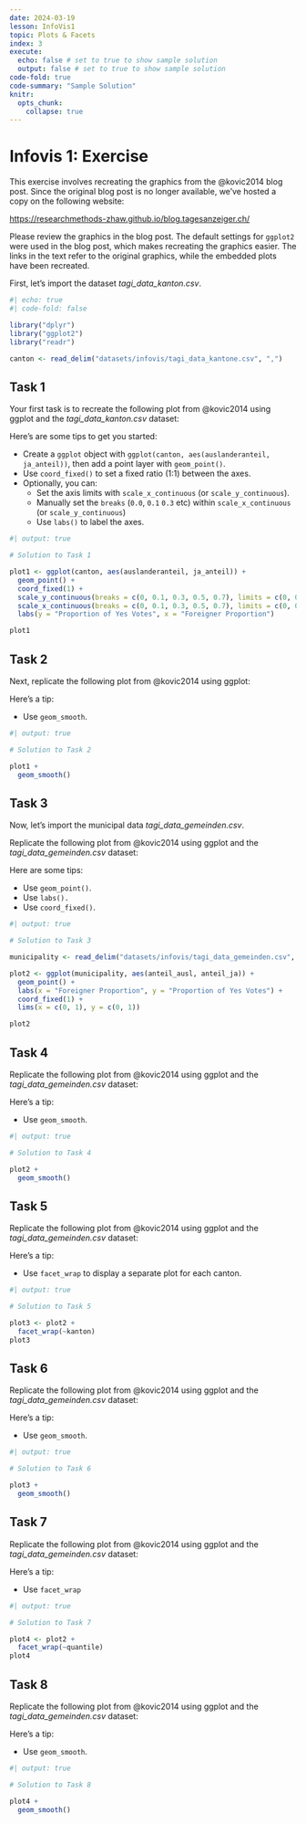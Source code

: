 ```yaml
---
date: 2024-03-19
lesson: InfoVis1
topic: Plots & Facets
index: 3
execute:
  echo: false # set to true to show sample solution
  output: false # set to true to show sample solution
code-fold: true
code-summary: "Sample Solution"
knitr:
  opts_chunk:
    collapse: true
---
```


# Infovis 1: Exercise

This exercise involves recreating the graphics from the @kovic2014 blog post. Since the original blog post is no longer available, we’ve hosted a copy on the following website:

<https://researchmethods-zhaw.github.io/blog.tagesanzeiger.ch/>

Please review the graphics in the blog post. The default settings for `ggplot2` were used in the blog post, which makes recreating the graphics easier. The links in the text refer to the original graphics, while the embedded plots have been recreated.

First, let’s import the dataset *tagi_data_kanton.csv*.

```r
#| echo: true
#| code-fold: false

library("dplyr")
library("ggplot2")
library("readr")

canton <- read_delim("datasets/infovis/tagi_data_kantone.csv", ",")
```

## Task 1

Your first task is to recreate the following plot from @kovic2014 using ggplot and the *tagi_data_kanton.csv* dataset:

Here’s are some tips to get you started:

- Create a `ggplot` object with `ggplot(canton, aes(auslanderanteil, ja_anteil))`, then add a point layer with `geom_point()`.
- Use `coord_fixed()` to set a fixed ratio (1:1) between the axes.
- Optionally, you can:
   - Set the axis limits with `scale_x_continuous` (or `scale_y_continuous`).
   - Manually set the `breaks` (`0.0`, `0.1` `0.3` etc) within `scale_x_continuous` (or `scale_y_continuous`)
   - Use `labs()` to label the axes.

```r
#| output: true

# Solution to Task 1

plot1 <- ggplot(canton, aes(auslanderanteil, ja_anteil)) +
  geom_point() +
  coord_fixed(1) +
  scale_y_continuous(breaks = c(0, 0.1, 0.3, 0.5, 0.7), limits = c(0, 0.7)) +
  scale_x_continuous(breaks = c(0, 0.1, 0.3, 0.5, 0.7), limits = c(0, 0.7)) +
  labs(y = "Proportion of Yes Votes", x = "Foreigner Proportion")

plot1
```

## Task 2

Next, replicate the following plot from @kovic2014 using ggplot:

Here’s a tip:

- Use `geom_smooth`.

```r
#| output: true

# Solution to Task 2

plot1 +
  geom_smooth()
```

## Task 3

Now, let’s import the municipal data *tagi_data_gemeinden.csv*.

Replicate the following plot from @kovic2014 using ggplot and the *tagi_data_gemeinden.csv* dataset:

Here are some tips:

- Use `geom_point()`.
- Use `labs().`
- Use `coord_fixed()`.

```r
#| output: true

# Solution to Task 3

municipality <- read_delim("datasets/infovis/tagi_data_gemeinden.csv", ",")

plot2 <- ggplot(municipality, aes(anteil_ausl, anteil_ja)) +
  geom_point() +
  labs(x = "Foreigner Proportion", y = "Proportion of Yes Votes") +
  coord_fixed(1) +
  lims(x = c(0, 1), y = c(0, 1))

plot2
```

## Task 4

Replicate the following plot from @kovic2014 using ggplot and the *tagi_data_gemeinden.csv* dataset:

Here’s a tip:

- Use `geom_smooth`.

```r
#| output: true

# Solution to Task 4

plot2 +
  geom_smooth()
```

## Task 5

Replicate the following plot from @kovic2014 using ggplot and the *tagi_data_gemeinden.csv* dataset:

Here’s a tip:

- Use `facet_wrap` to display a separate plot for each canton.

```r
#| output: true

# Solution to Task 5

plot3 <- plot2 +
  facet_wrap(~kanton)
plot3
```

## Task 6

Replicate the following plot from @kovic2014 using ggplot and the *tagi_data_gemeinden.csv* dataset:

Here’s a tip:

- Use `geom_smooth`.

```r
#| output: true

# Solution to Task 6

plot3 +
  geom_smooth()
```


## Task 7

Replicate the following plot from @kovic2014 using ggplot and the *tagi_data_gemeinden.csv* dataset:

Here’s a tip:

- Use `facet_wrap`

```r
#| output: true

# Solution to Task 7

plot4 <- plot2 +
  facet_wrap(~quantile)
plot4
```

## Task 8

Replicate the following plot from @kovic2014 using ggplot and the *tagi_data_gemeinden.csv* dataset:

Here’s a tip:

- Use `geom_smooth`.

```r
#| output: true

# Solution to Task 8

plot4 +
  geom_smooth()
```
